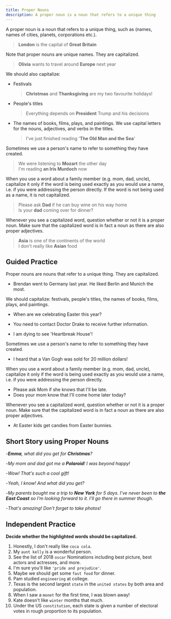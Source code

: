 ```yaml
---
title: Proper Nouns
description: A proper noun is a noun that refers to a unique thing
---
```


A proper noun is a noun that refers to a unique thing, such as (names, names of cities, planets, corporations etc.).

> **London** is the capital of **Great Britain**

Note that proper nouns are unique names. They are capitalized.

> **Olivia** wants to travel around **Europe** next year

We should also capitalize:

- Festivals

  > **Christmas** and **Thanksgiving** are my two favourite holidays!

- People's titles

  > Everything depends on **President** Trump and his decisions

- The names of books, films, plays, and paintings. We use capital letters for the nouns, adjectives, and verbs in the titles.

  > I've just finished reading '**The Old Man and the Sea**'

Sometimes we use a person's name to refer to something they have created.

> We were listening to **Mozart** the other day  
> I'm reading **an Iris Murdoch** now

When you use a word about a family member (e.g. mom, dad, uncle), capitalize it only if the word is being used exactly as you would use a name, i.e. if you were addressing the person directly. If the word is not being used as a name, it is not capitalized.

> Please ask **Dad** if he can buy wine on his way home  
> Is your **dad** coming over for dinner?

Whenever you see a capitalized word, question whether or not it is a proper noun. Make sure that the capitalized word is in fact a noun as there are also proper adjectives.

> **Asia** is one of the continents of the world <Asterisk label="(proper noun)" />  
> I don't really like **Asian** food <Asterisk label="(proper adjective)" />

## Guided Practice

<Sidenote mt={8}>
  Proper nouns are nouns that refer to a unique thing. They are capitalized.
</Sidenote>

- Brendan went to Germany last year. He liked Berlin and Munich the most. <InfoTooltip label='Brendan, Germany, Berlin, Munich' />

<Sidenote>
  We should capitalize: festivals, people's titles, the names of books, films, plays, and paintings.
</Sidenote>

- When are we celebrating Easter this year? <InfoTooltip label='Easter' />

- You need to contact Doctor Drake to receive further information. <InfoTooltip label='Doctor' />

- I am dying to see 'Heartbreak House'! <InfoTooltip label='Heartbreak House' />

<Sidenote>Sometimes we use a person's name to refer to something they have created.</Sidenote>

- I heard that a Van Gogh was sold for 20 million dollars! <InfoTooltip label="Van Gogh" />

<Sidenote>
  When you use a word about a family member (e.g. mom, dad, uncle), capitalize it only if the word
  is being used exactly as you would use a name, i.e. if you were addressing the person directly.
</Sidenote>

- Please ask Mom if she knows that I'll be late. <InfoTooltip label='Mom' />
- Does your mom know that I'll come home later today? <InfoTooltip label='mom' />

<Sidenote>
  Whenever you see a capitalized word, question whether or not it is a proper noun. Make sure that
  the capitalized word is in fact a noun as there are also proper adjectives.
</Sidenote>

- At Easter <InfoTooltip label='Easter (proper noun)' /> kids get candies from Easter <InfoTooltip label='Easter (proper adjective)' /> bunnies.

## Short Story using Proper Nouns

-_**Emma**, what did you get for **Christmas**?_

-_My mom and dad got me a **Polaroid**! I was beyond happy!_

-_Wow! That's such a cool gift!_

-_Yeah, I know! And what did you get?_

-_My parents bought me a trip to **New York** for 5 days. I've never been to **the East Coast** so I'm looking forward to it. I'll go there in summer though._

-_That's amazing! Don't forget to take photos!_

## Independent Practice

**Decide whether the highlighted words should be capitalized.**

1. Honestly, I don't really like `coca cola`. <InfoTooltip label='Coca Cola' />
2. My `aunt kelly` is a wonderful person. <InfoTooltip  label='aunt Kelly'  />
3. See the list of 2018 `oscar` Nominations including best picture, best actors and actresses, and more. <InfoTooltip  label='Oscar'  />
4. I'm sure you'll like `'pride and prejudice'`. <InfoTooltip label='Pride and Prejudice' />
5. Maybe we should get some `fast food` for dinner. <InfoTooltip label='fast food' />
6. Pam studied `engineering` at college. <InfoTooltip label='Engineering' />
7. Texas is the second largest `state` in the `united states` by both area and population. <InfoTooltip label='United States' />
8. When I saw a `monet` for the first time, I was blown away! <InfoTooltip label='Monet' />
9. Kate doesn't like `winter` months that much. <InfoTooltip label='winter' />
10. Under the US `constitution`, each state is given a number of electoral votes in rough proportion to its population. <InfoTooltip label='constitution' />
